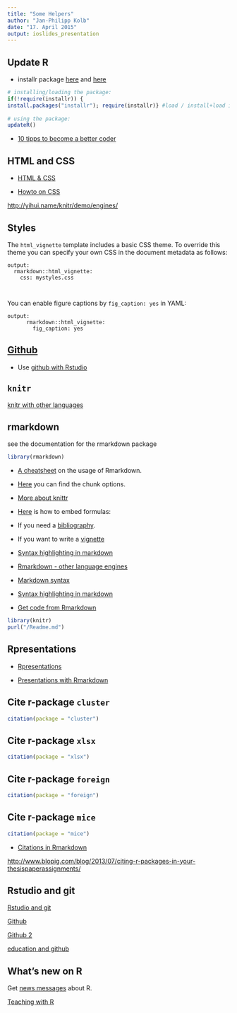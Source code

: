 ```yaml
---
title: "Some Helpers"
author: "Jan-Philipp Kolb"
date: "17. April 2015"
output: ioslides_presentation
---
```


## Update R

- installr package [here](http://www.r-statistics.com/2013/03/updating-r-from-r-on-windows-using-the-installr-package/) and 
[here](https://cran.r-project.org/web/packages/installr/installr.pdf)


```r
# installing/loading the package:
if(!require(installr)) {
install.packages("installr"); require(installr)} #load / install+load installr
 
# using the package:
updateR() 
```

- [10 tipps to become a better coder](http://www.r-bloggers.com/10-top-tips-for-becoming-a-better-coder/)

## HTML and CSS

- [HTML & CSS](http://www.codecademy.com/tracks/web) 

- [Howto on CSS](http://www.w3schools.com/css/css_howto.asp)

<http://yihui.name/knitr/demo/engines/>

## Styles

The `html_vignette` template includes a basic CSS theme. To override this theme you can specify your own CSS in the document metadata as follows:

    output: 
      rmarkdown::html_vignette:
        css: mystyles.css
        
        
You can enable figure captions by `fig_caption: yes` in YAML:        
        
```    
output:
      rmarkdown::html_vignette:
        fig_caption: yes        
```




## [Github](http://github.org) 

- Use [github with Rstudio](http://www.molecularecologist.com/2013/11/using-github-with-r-and-rstudio/)


## `knitr`

[knitr with other languages](http://shiny.rstudio.com/articles/css.html)


## rmarkdown

see the documentation for the rmarkdown package

```r
library(rmarkdown)
```

- [A cheatsheet](https://github.com/adam-p/markdown-here/wiki/Markdown-Cheatsheet#blockquotes) on the usage of Rmarkdown. 

- [Here](http://yihui.name/knitr/options/) you can find the chunk options.

- [More about knittr](http://yihui.name/knitr/demo/showcase/)

- [Here](http://www.unexpected-vortices.com/sw/rippledoc/quick-markdown-example.html) is how to embed formulas:

- If you need a [bibliography](http://rmarkdown.rstudio.com/authoring_bibliographies_and_citations.html). 

- If you want to write a [vignette](http://www.magesblog.com/2012/01/feedback-from-vignette-survey.html)

- [Syntax highlighting in  markdown](https://support.codebasehq.com/articles/tips-tricks/syntax-highlighting-in-markdown)

- [Rmarkdown - other language engines](http://yihui.name/knitr/demo/engines/)

- [Markdown syntax](http://sourceforge.net/p/pgbarman/tickets/markdown_syntax#md_ex_text)

- [Syntax highlighting in markdown](https://support.codebasehq.com/articles/tips-tricks/syntax-highlighting-in-markdown)

- [Get code from Rmarkdown](http://stackoverflow.com/questions/18884941/how-to-extract-r-code-from-a-markdown-file-md)

```r
library(knitr)
purl("/Readme.md")
```



## Rpresentations

- [Rpresentations](http://stackoverflow.com/questions/23619319/rpresentation-in-rstudio-make-image-fill-out-the-whole-screen)

- [Presentations with Rmarkdown](http://rpubs.com/mansun_kuo/24330)


## Cite r-package `cluster`

```r
citation(package = "cluster")
```

## Cite r-package `xlsx`

```r
citation(package = "xlsx")
```

## Cite r-package `foreign`

```r
citation(package = "foreign")
```

## Cite r-package `mice`

```r
citation(package = "mice")
```

- [Citations in Rmarkdown](https://cran.r-project.org/web/packages/RefManageR/vignettes/TestRmd.html)


<http://www.blopig.com/blog/2013/07/citing-r-packages-in-your-thesispaperassignments/>

## Rstudio and git

[Rstudio and git](http://www.r-bloggers.com/rstudio-and-github/)

[Github](https://github.com/jennybc/2015-06-28_r-summit-talk/blob/master/2015-06-28_bryan-r-summit-talk.pdf)

[Github 2](http://www.r-bloggers.com/get-by-with-a-little-r-help-from-your-friends-at-github/)

[education and github](http://blog.revolutionanalytics.com/2015/06/get-your-r-education-going-with-github.html)

## What's new on R

Get [news messages](http://cran.r-project.org/src/base/NEWS) about R. 

[Teaching with R](http://gastonsanchez.com/teaching/)
